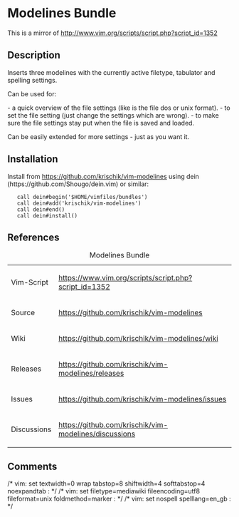 = Modelines Bundle =

This is a mirror of http://www.vim.org/scripts/script.php?script_id=1352

== Description ==

Inserts three modelines with the currently active filetype, tabulator and spelling settings.

Can be used for:

- a quick overview of the file settings (like is the file dos or unix format).
- to set the file setting (just change the settings which are wrong).
- to make sure the file settings stay put when the file is saved and loaded.

Can be easily extended for more settings - just as you want it.

== Installation ==

Install from https://github.com/krischik/vim-modelines using dein (https://github.com/Shougo/dein.vim) or similar:

    call dein#begin('$HOME/vimfiles/bundles')
    call dein#add('krischik/vim-modelines')
    call dein#end()
    call dein#install()

== References ==

{|
|+ Modelines Bundle
|-
| Vim-Script	|| https://www.vim.org/scripts/script.php?script_id=1352
|-
| Source	|| https://github.com/krischik/vim-modelines
|-
| Wiki		|| https://github.com/krischik/vim-modelines/wiki
|-
| Releases	|| https://github.com/krischik/vim-modelines/releases
|-
| Issues	|| https://github.com/krischik/vim-modelines/issues
|-
| Discussions	|| https://github.com/krischik/vim-modelines/discussions
|}

==Comments==

/* vim: set textwidth=0 wrap tabstop=8 shiftwidth=4 softtabstop=4 noexpandtab : */
/* vim: set filetype=mediawiki fileencoding=utf8 fileformat=unix foldmethod=marker : */
/* vim: set nospell spelllang=en_gb : */
